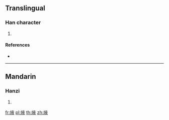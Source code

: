 {{character info/new}}
==Translingual==

===Han character===
{{Han char|rn=86|rad=火|as=08|sn=12|four=90847|canj=FYOK|ids=⿰火夜}}

# {{defn|Han|sort=火08}}

====References====
* {{Han ref|kx=0675.060|dkj=19144|hdz=32210.100|uh=7132|ud=28978|bh=DA61|bd=55905}}

----

==Mandarin==

===Hanzi===
{{cmn-hanzi|pin=[[jiāo]] ([[jiao1]]), [[yì]] ([[yi4]])|wg=chiao<sup>1</sup>, i<sup>4</sup>}}

# {{defn|lang=cmn|sort=火08}}

[[fr:焲]]
[[pl:焲]]
[[th:焲]]
[[zh:焲]]